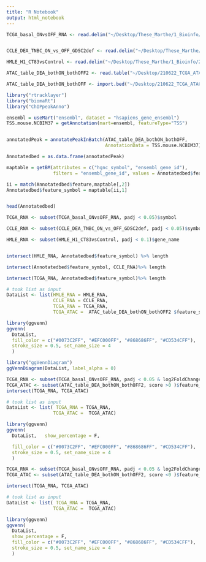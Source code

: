 ---
title: "R Notebook"
output: html_notebook
---


```{r}
TCGA_basal_ONvsOFF_RNA <- read.delim("~/Desktop/These_Marthe/1_Bioinfo/0_Scripts Propres/res/TCGA_basal_ONvsOFF.txt")


CCLE_DEA_TNBC_ON_vs_OFF_GDSC2def <- read.delim("~/Desktop/These_Marthe/1_Bioinfo/191001_GDSC2/DEA/DEA_TNBC_ON_vs_OFF_GDSC2def.txt")

HMLE_H1_CT83vsControl <- read.delim("~/Desktop/These_Marthe/1_Bioinfo/210107_RNAseq_HMLE_Hormad1CT83_Blasti/4.DiffExprAnalysis/DEGlist/H1_CT83vsControl/H1_CT83vsControl.txt")

ATAC_table_DEA_bothON_bothOFF2 <- read.table("~/Desktop/210622_TCGA_ATAC/Anno_table_DEA_bothON_bothOFF.txt", h = T, sep = "\t", row.names = 1)

ATAC_table_DEA_bothON_bothOFF <- import.bed("~/Desktop/210622_TCGA_ATAC/table_DEA_bothON_bothOFF.bed")
```

```{r}
library("rtracklayer")
library("biomaRt")
library("ChIPpeakAnno")
```
```{r}
ensembl = useMart("ensembl", dataset = "hsapiens_gene_ensembl")
TSS.mouse.NCBIM37 = getAnnotation(mart=ensembl, featureType="TSS")


annotatedPeak = annotatePeakInBatch(ATAC_table_DEA_bothON_bothOFF, 
                                    AnnotationData = TSS.mouse.NCBIM37)

Annotatedbed = as.data.frame(annotatedPeak)

maptable = getBM(attributes = c("hgnc_symbol", "ensembl_gene_id"), 
                 filters = "ensembl_gene_id", values = Annotatedbed$feature, mart = ensembl)

ii = match(Annotatedbed$feature,maptable[,2])
Annotatedbed$feature_symbol = maptable[ii,1]


head(Annotatedbed)
```


```{r}
TCGA_RNA <- subset(TCGA_basal_ONvsOFF_RNA, padj < 0.05)$symbol

CCLE_RNA <- subset(CCLE_DEA_TNBC_ON_vs_OFF_GDSC2def, padj < 0.05)$symbol

HMLE_RNA <- subset(HMLE_H1_CT83vsControl, padj < 0.1)$gene_name 



```




```{r}
intersect(HMLE_RNA, Annotatedbed$feature_symbol) %>% length

intersect(Annotatedbed$feature_symbol, CCLE_RNA)%>% length

intersect(TCGA_RNA, Annotatedbed$feature_symbol)%>% length

```
```{r}

# took list as input
DataList <- list(HMLE_RNA = HMLE_RNA,
                 CCLE_RNA = CCLE_RNA,
                 TCGA_RNA = TCGA_RNA,
                 TCGA_ATAC =  ATAC_table_DEA_bothON_bothOFF2 $feature_symbol)

library(ggvenn)
ggvenn(
  DataList, 
  fill_color = c("#0073C2FF", "#EFC000FF", "#868686FF", "#CD534CFF"),
  stroke_size = 0.5, set_name_size = 4
  )
```


```{r}
library("ggVennDiagram")
ggVennDiagram(DataList, label_alpha = 0)
```


```{r}
TCGA_RNA <- subset(TCGA_basal_ONvsOFF_RNA, padj < 0.05 & log2FoldChange > 0)$symbol
TCGA_ATAC <- subset(ATAC_table_DEA_bothON_bothOFF2, score >0 )$feature_symbol
intersect(TCGA_RNA, TCGA_ATAC)

# took list as input
DataList <- list( TCGA_RNA = TCGA_RNA,
                 TCGA_ATAC =  TCGA_ATAC)

library(ggvenn)
ggvenn(
  DataList,   show_percentage = F,

  fill_color = c("#0073C2FF", "#EFC000FF", "#868686FF", "#CD534CFF"),
  stroke_size = 0.5, set_name_size = 4
  )
```

```{r}
TCGA_RNA <- subset(TCGA_basal_ONvsOFF_RNA, padj < 0.05 & log2FoldChange < 0)$symbol
TCGA_ATAC <- subset(ATAC_table_DEA_bothON_bothOFF2, score <0 )$feature_symbol

intersect(TCGA_RNA, TCGA_ATAC)

# took list as input
DataList <- list( TCGA_RNA = TCGA_RNA,
                 TCGA_ATAC =  TCGA_ATAC)

library(ggvenn)
ggvenn(
  DataList,
  show_percentage = F,
  fill_color = c("#0073C2FF", "#EFC000FF", "#868686FF", "#CD534CFF"),
  stroke_size = 0.5, set_name_size = 4
  )
```




















